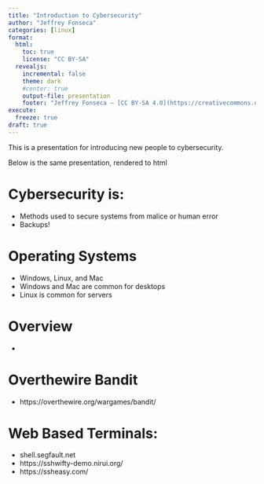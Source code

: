 ```yaml
---
title: "Introduction to Cybersecurity"
author: "Jeffrey Fonseca"
categories: [linux]
format: 
  html:
    toc: true
    license: "CC BY-SA"
  revealjs:
    incremental: false
    theme: dark
    #center: true
    output-file: presentation
    footer: "Jeffrey Fonseca — [CC BY-SA 4.0](https://creativecommons.org/licenses/by-sa/4.0/)"
execute:
  freeze: true
draft: true
---
```


::: {.content-hidden when-format="revealjs"}

This is a presentation for introducing new people to cybersecurity.

Below is the same presentation, rendered to html

:::


# Cybersecurity is:

* Methods used to secure systems from malice or human error
* Backups!

# Operating Systems

* Windows, Linux, and Mac
* Windows and Mac are common for desktops
* Linux is common for servers

# Overview

* 


# Overthewire Bandit
* https://overthewire.org/wargames/bandit/



# Web Based Terminals:

* shell.segfault.net
* https://sshwifty-demo.nirui.org/
* https://ssheasy.com/